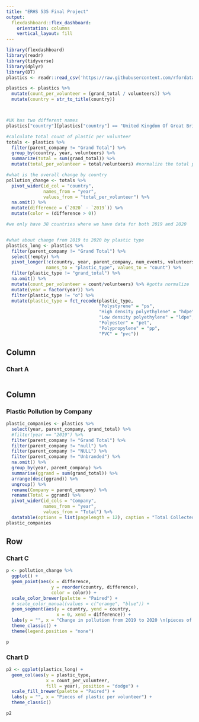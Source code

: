 ```yaml
---
title: "ERHS 535 Final Project"
output: 
  flexdashboard::flex_dashboard:
    orientation: columns
    vertical_layout: fill
---
```


```r
library(flexdashboard)
library(readr)
library(tidyverse)
library(dplyr)
library(DT)
plastics <- readr::read_csv('https://raw.githubusercontent.com/rfordatascience/tidytuesday/master/data/2021/2021-01-26/plastics.csv')
```


```r
plastics <- plastics %>%
  mutate(count_per_volunteer = (grand_total / volunteers)) %>%
  mutate(country = str_to_title(country))



#UK has two different names
plastics["country"][plastics["country"] == "United Kingdom Of Great Britain & Northern Ireland"] <- "United Kingdom"

#calculate total count of plastic per volunteer
totals <- plastics %>%
  filter(parent_company != "Grand Total") %>%
  group_by(country, year, volunteers) %>%
  summarize(total = sum(grand_total)) %>%
  mutate(total_per_volunteer = total/volunteers) #normalize the total plastic by the number of volunteers that year

#what is the overall change by country 
pollution_change <- totals %>%
  pivot_wider(id_col = "country", 
              names_from = "year", 
              values_from = "total_per_volunteer") %>%
  na.omit() %>%
  mutate(difference = (`2020` - `2019`)) %>%
  mutate(color = (difference > 0))

#we only have 38 countries where we have data for both 2019 and 2020


#what about change from 2019 to 2020 by plastic type
plastics_long <- plastics %>%
  filter(parent_company != "Grand Total") %>%
  select(!empty) %>%
  pivot_longer(!c(country, year, parent_company, num_events, volunteers), 
               names_to = "plastic_type", values_to = "count") %>%
  filter(plastic_type != "grand_total") %>%
  na.omit() %>%
  mutate(count_per_volunteer = count/volunteers) %>% #gotta normalize
  mutate(year = factor(year)) %>%
  filter(plastic_type != "o") %>%
  mutate(plastic_type = fct_recode(plastic_type, 
                                   "Polystyrene" = "ps",
                                   "High density polyethylene" = "hdpe",
                                   "Low density polyethylene" = "ldpe",
                                   "Polyester" = "pet", 
                                   "Polypropylene" = "pp",
                                   "PVC" = "pvc"))


```

Column {data-width=650}
-----------------------------------------------------------------------

### Chart A

```r

```

Column {data-width=350}
-----------------------------------------------------------------------

### Plastic Pollution by Company

```r
plastic_companies <- plastics %>%
  select(year, parent_company, grand_total) %>%
  #filter(year == "2019") %>%
  filter(parent_company != "Grand Total") %>%
  filter(parent_company != "null") %>%
  filter(parent_company != "NULL") %>%
  filter(parent_company != "Unbranded") %>%
  na.omit() %>%
  group_by(year, parent_company) %>%
  summarise(ggrand = sum(grand_total)) %>%
  arrange(desc(ggrand)) %>%
  ungroup() %>%
  rename(Company = parent_company) %>%
  rename(Total = ggrand) %>%
  pivot_wider(id_cols = "Company",
              names_from = "year",
              values_from = "Total") %>%
  datatable(options = list(pagelength = 12), caption = "Total Collected Pieces of Plastic Pollution per Top 20 Companies in 2019")
plastic_companies
```

Row {.tabset .tabset-fade}
-------------------------------------

### Chart C

```r
p <- pollution_change %>%
  ggplot() +
  geom_point(aes(x = difference, 
                 y = reorder(country, difference),
                 color = color)) +
  scale_color_brewer(palette = "Paired") +
  # scale_color_manual(values = c("orange", "blue")) +
  geom_segment(aes(y = country, yend = country,
                   x = 0, xend = difference)) +
  labs(y = "", x = "Change in pollution from 2019 to 2020 \n(pieces of plastic per volunteer)") +
  theme_classic() +
  theme(legend.position = "none")

p
```

### Chart D

```r
p2 <- ggplot(plastics_long) +
  geom_col(aes(y = plastic_type,
               x = count_per_volunteer, 
               fill = year), position = "dodge") +
  scale_fill_brewer(palette = "Paired") +
  labs(y = "", x = "Pieces of plastic per volunteer") +
  theme_classic()

p2
```

